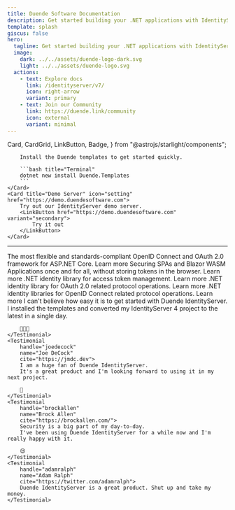 ```yaml
---
title: Duende Software Documentation
description: Get started building your .NET applications with IdentityServer, Backend-for-Frontend (BFF) and our open-source tools.
template: splash
giscus: false
hero:
  tagline: Get started building your .NET applications with IdentityServer, Backend-for-Frontend (BFF) and our open-source tools.
  image:
    dark: ../../assets/duende-logo-dark.svg
    light: ../../assets/duende-logo.svg
  actions:
    - text: Explore docs
      link: /identityserver/v7/
      icon: right-arrow
      variant: primary
    - text: Join our Community
      link: https://duende.link/community
      icon: external
      variant: minimal
---
```


  Card,
  CardGrid,
  LinkButton,
  Badge,
} from "@astrojs/starlight/components";

<CardGrid>
    <Card title="Install templates" icon="rocket">

        Install the Duende templates to get started quickly.

        ```bash title="Terminal"
        dotnet new install Duende.Templates
        ```
    </Card>
    <Card title="Demo Server" icon="setting" href="https://demo.duendesoftware.com">
        Try out our IdentityServer demo server.
        <LinkButton href="https://demo.duendesoftware.com" variant="secondary">
            Try it out
        </LinkButton>
    </Card>

</CardGrid>

<hr />

<CardGrid>
  <Card title="IdentityServer" icon="open-book">
    The most flexible and standards-compliant OpenID Connect and OAuth 2.0
    framework for ASP.NET Core.
    <LinkButton href="/identityserver/v7/" variant="secondary">
      Learn more
    </LinkButton>
  </Card>
  <Card title="Backend-for-Frontend (BFF)" icon="seti:c-sharp">
    Securing SPAs and Blazor WASM Applications once and for all, without storing
    tokens in the browser.
    <LinkButton href="/bff/v3" variant="secondary">
      Learn more
    </LinkButton>
  </Card>
  <Card title="Access Token Management" icon="github">
    <Badge text={"OSS"} /> .NET identity library for access token management.
    <LinkButton href="/accesstokenmanagement/" variant="secondary">
      Learn more
    </LinkButton>
  </Card>
  <Card title="Identity Model" icon="github">
    <Badge text={"OSS"} /> .NET identity library for OAuth 2.0 related protocol
    operations.
    <LinkButton href="/identitymodel/" variant="secondary">
      Learn more
    </LinkButton>
  </Card>
  <Card title="OIDC Client" icon="github">
    <Badge text={"OSS"} /> .NET identity libraries for OpenID Connect related
    protocol operations.
    <LinkButton href="/identitymodel-oidcclient/" variant="secondary">
      Learn more
    </LinkButton>
  </Card>
</CardGrid>

<TestimonialGrid title="What our customers are saying">
    <Testimonial
        handle="maartenballiauw"
        name="Maarten Balliauw"
        cite="https://twitter.com/maartenballiauw">
        I can't believe how easy it is to get started with Duende IdentityServer.
        I installed the templates and converted
        my IdentityServer 4 project to the latest in a single day.

        👏👏👏
    </Testimonial>
    <Testimonial
        handle="joedecock"
        name="Joe DeCock"
        cite="https://jmdc.dev">
        I am a huge fan of Duende IdentityServer.
        It's a great product and I'm looking forward to using it in my next project.

        🚀
    </Testimonial>
    <Testimonial
        handle="brockallen"
        name="Brock Allen"
        cite="https://brockallen.com/">
        Security is a big part of my day-to-day.
        I've been using Duende IdentityServer for a while now and I'm really happy with it.

        😍
    </Testimonial>
    <Testimonial
        handle="adamralph"
        name="Adam Ralph"
        cite="https://twitter.com/adamralph">
        Duende IdentityServer is a great product. Shut up and take my money.
    </Testimonial>

</TestimonialGrid>

